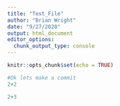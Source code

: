 ```yaml
---
title: "Test_File"
author: "Brian Wright"
date: "9/27/2020"
output: html_document
editor_options: 
  chunk_output_type: console
---
```


```r
knitr::opts_chunk$set(echo = TRUE)
```

```r
#Ok lets make a commit
2+2
```

```r
2+3
```

